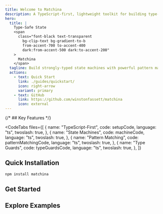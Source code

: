 ```yaml
---
title: Welcome to Matchina
description: A TypeScript-first, lightweight toolkit for building type-safe state machines with powerful pattern matching and async handling.
hero:
  title: |
    Type-Safe State
    <span
      class="font-black text-transparent
        bg-clip-text bg-gradient-to-b
        from-accent-700 to-accent-400
        dark:from-accent-500 dark:to-accent-200"
    >
      Matchina
    </span>
  tagline: Build strongly-typed state machines with powerful pattern matching
  actions:
    - text: Quick Start
      link: ./guides/quickstart/
      icon: right-arrow
      variant: primary
    - text: GitHub
      link: https://github.com/winstonfassett/matchina
      icon: external
---
```




{/* ## Key Features */}

<CodeTabs
  files={[
    {
      name: "TypeScript-First",
      code: setupCode,
      language: "ts",
      twoslash: true,
    },
    {
      name: "State Machines",
      code: machineCode,
      language: "ts",
      twoslash: true,
    },
    {
      name: "Pattern Matching",
      code: patternMatchingCode,
      language: "ts",
      twoslash: true,
    },
    {
      name: "Type Guards",
      code: typeGuardsCode,
      language: "ts",
      twoslash: true,
    },
  ]}
></CodeTabs>

## Quick Installation

```sh
npm install matchina
```

## Get Started

<CardGrid>
  <LinkCard
    title="📚 Quick Start Guide"
    href="/matchina/guides/quickstart/"
    description="Get up and running with Matchina in minutes"
  />
  <LinkCard
    title="⚙️ State Machines Guide"
    href="/matchina/guides/machines/"
    description="Learn how to build complex state machines with type safety"
  />
  <LinkCard
    title="⏳ Promise Machines Guide"
    href="/matchina/guides/promises/"
    description="Manage async operations with type-safe promise machines"
  />
  <LinkCard
    title="🛡️ Type Guards Guide"
    href="/matchina/guides/matchbox-typescript-inference/"
    description="Understand type-safe state handling with Matchina"
  />
  <LinkCard
    title="⚛️ React Integration Guide"
    href="/matchina/guides/react/"
    description="Integrate state machines with React components"
  />
  <LinkCard    
    title="🧩 Matchbox Factories"
    href="/matchina/guides/matchbox-factories/"
    description="Create type-safe tagged union factories with pattern matching"
  />

</CardGrid>

## Explore Examples

<CardGrid>
  <LinkCard
    title="🔄 Toggle"
    href="/matchina/examples/toggle/"
    description="Simple on/off toggle state machine"
  />
  <LinkCard
    title="📡 Data Fetching"
    href="/matchina/examples/fetcher-advanced/"
    description="Type-safe async data fetching"
  />
  <LinkCard
    title="🚦 Traffic Light"
    href="/matchina/examples/traffic-light/"
    description="State machine with automatic transitions"
  />

</CardGrid>
